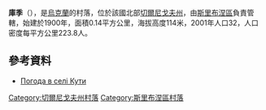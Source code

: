{{coord|50|38|36|N|32|53|25|E|scale:100000|display=title}}

'''庫季'''（{{lang-uk|Кути}}），是[[烏克蘭|烏克蘭]]的村落，位於該國北部[[切爾尼戈夫州|切爾尼戈夫州]]，由[[斯里布涅區|斯里布涅區]]負責管轄，始建於1900年，面積0.14平方公里，海拔高度114米，2001年人口32，人口密度每平方公里223.8人。

==參考資料==
* [http://weather.in.ua/ua/chernigovskaja/12895 Погода в селі Кути] {{Wayback|url=http://weather.in.ua/ua/chernigovskaja/12895 |date=20111220125246 }}

[[Category:切爾尼戈夫州村落|Category:切爾尼戈夫州村落]]
[[Category:斯里布涅區村落|Category:斯里布涅區村落]]


{{Chernihiv-geo-stub}}